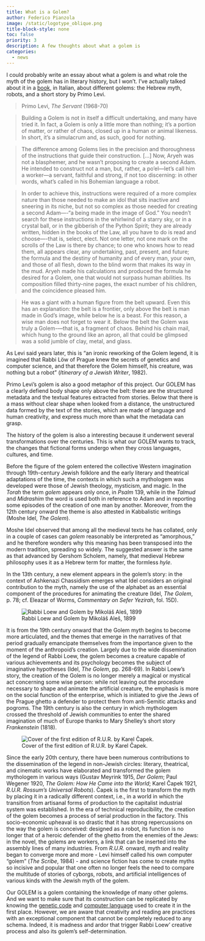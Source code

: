 ```yaml
---
title: What is a Golem?
author: Federico Pianzola
image: /static/logotype_oblique.png
title-block-style: none
toc: false
priority: 3
description: A few thoughts about what a golem is
categories:
  - news
---
```


I could probably write an essay about what a golem is and what role the myth of the golem has in literary history, but I won't. I've actually talked about it in a [book](https://www.ledizioni.it/prodotto/f-pianzola-le-trappole-morali-di-primo-levi/?attribute_pa_formato=ebook-in-pdf), in Italian, about different golems: the Hebrew myth, robots, and a short story by Primo Levi.

> Primo Levi, *The Servant* (1968-70)

> Building a Golem is not in itself a difficult undertaking, and many have tried it. In fact, a Golem is only a little more than nothing; it’s a portion of matter, or rather of chaos, closed up in a human or animal likeness. In short, it’s a simulacrum and, as such, good for nothing.

> The difference among Golems lies in the precision and thoroughness of the instructions that guide their construction. [...] Now, Aryeh was not a blasphemer, and he wasn’t proposing to create a second Adam. He intended to construct not a man, but, rather, a po’el—let’s call him a worker—a servant, faithful and strong, if not too discerning: in other words, what’s called in his Bohemian language a robot.

> In order to achieve this, instructions were required of a more complex nature than those needed to make an idol that sits inactive and sneering in its niche, but not so complex as those needed for creating a second Adam—-"a being made in the image of God." You needn’t search for these instructions in the whirlwind of a starry sky, or in a crystal ball, or in the gibberish of the Python Spirit; they are already written, hidden in the books of the Law, all you have to do is read and choose—-that is, select, elect. Not one letter, not one mark on the scrolls of the Law is there by chance; to one who knows how to read them, all appears clear, any undertaking, past, present, and future; the formula and the destiny of humanity and of every man, your own, and those of all flesh, down to the blind worm that makes its way in the mud. Aryeh made his calculations and produced the formula he desired for a Golem, one that would not surpass human abilities. Its composition filled thirty-nine pages, the exact number of his children, and the coincidence pleased him.

> He was a giant with a human figure from the belt upward. Even this has an explanation: the belt is a frontier, only above the belt is man made in God’s image, while below he is a beast. For this reason, a wise man does not forget to wear it. Below the belt the Golem was truly a Golem-—that is, a fragment of chaos. Behind his chain mail, which hung to the ground like an apron, all that could be glimpsed was a solid jumble of clay, metal, and glass.

As Levi said years later, this is "an ironic reworking of the Golem legend, it is imagined that Rabbi Löw of Prague knew the secrets of genetics and computer science, and that therefore the Golem himself, his creature, was nothing but a robot" (*Itinerary of a Jewish Writer*, 1982).

Primo Levi's golem is also a good metaphor of this project. Our GOLEM has a clearly defiend body shape only above the belt: these are the structured metadata and the textual features extracted from stories. Below that there is a mass without clear shape when looked from a distance, the unstructured data formed by the text of the stories, which are made of language and human creativity, and express much more than what the metadata can grasp.

The history of the golem is also a interesting because it underwent several transformations over the centuries. This is what our GOLEM wants to track, the changes that fictional forms undergo when they cross languages, cultures, and time.

Before the figure of the golem entered the collective Western imagination through 19th-century Jewish folklore and the early literary and theatrical adaptations of the time, the contexts in which such a mythologem was developed were those of Jewish theology, mysticism, and magic. In the *Torah* the term *golem* appears only once, in *Psalm* 139, while in the *Talmud* and *Midrashim* the word is used both in reference to Adam and in reporting some episodes of the creation of one man by another. Moreover, from the 12th century onward the theme is also attested in Kabbalistic writings (Moshe Idel, *The Golem*). 

Moshe Idel observed that among all the medieval texts he has collated, only in a couple of cases can *golem* reasonably be interpreted as "amorphous," and he therefore wonders why this meaning has been transposed into the modern tradition, spreading so widely. The suggested answer is the same as that advanced by Gershom Scholem, namely, that medieval Hebrew philosophy uses it as a Hebrew term for matter, the formless *hyle*.

In the 13th century, a new element appears in the golem's story: in the context of Ashkenazi Chassidism emerges what Idel considers an original contribution to the myth, namely the use of the alphabet as an essential component of the procedures for animating the creature (Idel, *The Golem*, p. 78; cf. Eleazar of Worms, *Commentary on Sefer Yezirah*, fol. 15D).

![Rabbi Loew and Golem by Mikoláš Aleš, 1899](Golem_and_Loew.jpg)

It is from the 19th century onward that the Golem myth begins to become more articulated, and the themes that emerge in the narratives of that period gradually emancipate themselves from the importance given to the moment of the anthropoid's creation. Largely due to the wide dissemination of the legend of Rabbi Loew, the golem becomes a creature capable of various achievements and its psychology becomes the subject of imaginative hypotheses (Idel, *The Golem*, pp. 268-69). In Rabbi Loew's story, the creation of the Golem is no longer merely a magical or mystical act concerning some wise person: while not leaving out the procedure necessary to shape and animate the artificial creature, the emphasis is more on the social function of the enterprise, which is initiated to give the Jews of the Prague ghetto a defender to protect them from anti-Semitic attacks and pogroms. The 19th century is also the century in which mythologem crossed the threshold of Jewish communities to enter the shared imagination of much of Europe thanks to Mary Shelley's short story *Frankenstein* (1818).

![Cover of the first edition of R.U.R. by Karel Čapek.](rur.jpg)

Since the early 20th century, there have been numerous contributions to the dissemination of the legend in non-Jewish circles: literary, theatrical, and cinematic works have elaborated and transformed the golem mythologem in various ways (Gustav Meyrink 1915, *Der Golem*; Paul Wegener 1920, *The Golem: How He Came into the World*; Karel Čapek 1921, *R.U.R. Rossum's Universal Robots*). Čapek is the first to transform the myth by placing it in a radically different context, i.e., in a world in which the transition from artisanal forms of production to the capitalist industrial system was established. In the era of technical reproducibility, the creation of the golem becomes a process of serial production in the factory. This socio-economic upheaval is so drastic that it has strong repercussions on the way the golem is conceived: designed as a robot, its function is no longer that of a heroic defender of the ghetto from the enemies of the Jews: in the novel, the golems are workers, a link that can be inserted into the assembly lines of many industries. From *R.U.R.* onward, myth and reality began to converge more and more - Levi himself called his own computer "golem" (*The Scribe*, 1984) - and science fiction has come to create myths so incisive and popular that one often no longer feels the need to compare the multitude of stories of cyborgs, robots, and artificial intelligences of various kinds with the Jewish myth of the golem.

Our GOLEM is a golem containing the knowledge of many other golems. And we want to make sure that its construction can be replicated by knowing the [genetic code](https://github.com/GOLEM-lab/golem-ontology) and [computer language](https://github.com/orgs/GOLEM-lab/repositories) used to create it in the first place. However, we are aware that creativity and reading are practices with an exceptional component that cannot be completely reduced to any schema. Indeed, it is madness and ardor that trigger Rabbi Loew' creative process and also its golem's self-determination.
